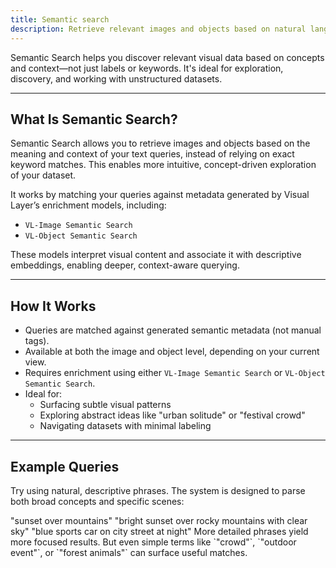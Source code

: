 ```yaml
---
title: Semantic search
description: Retrieve relevant images and objects based on natural language and contextual understanding—beyond keyword matching.
---
```


<Card title="How this Helps" icon="lightbulb">
  Semantic Search helps you discover relevant visual data based on concepts and context—not just labels or keywords. It's ideal for exploration, discovery, and working with unstructured datasets.
</Card>

---

## What Is Semantic Search?

Semantic Search allows you to retrieve images and objects based on the meaning and context of your text queries, instead of relying on exact keyword matches. This enables more intuitive, concept-driven exploration of your dataset.

It works by matching your queries against metadata generated by Visual Layer’s enrichment models, including:

- `VL-Image Semantic Search`
- `VL-Object Semantic Search`

These models interpret visual content and associate it with descriptive embeddings, enabling deeper, context-aware querying.

---

## How It Works

- Queries are matched against generated semantic metadata (not manual tags).
- Available at both the image and object level, depending on your current view.
- Requires enrichment using either `VL-Image Semantic Search` or `VL-Object Semantic Search`.
- Ideal for:
  - Surfacing subtle visual patterns
  - Exploring abstract ideas like "urban solitude" or "festival crowd"
  - Navigating datasets with minimal labeling

---

## Example Queries

Try using natural, descriptive phrases. The system is designed to parse both broad concepts and specific scenes:

<Card title="Simple Query">
"sunset over mountains"
</Card>

<Card title="Detailed Scene">
"bright sunset over rocky mountains with clear sky"
</Card>

<Card title="Combined Attributes">
"blue sports car on city street at night"
</Card>

<Tip>
More detailed phrases yield more focused results. But even simple terms like `"crowd"`, `"outdoor event"`, or `"forest animals"` can surface useful matches.
</Tip>
